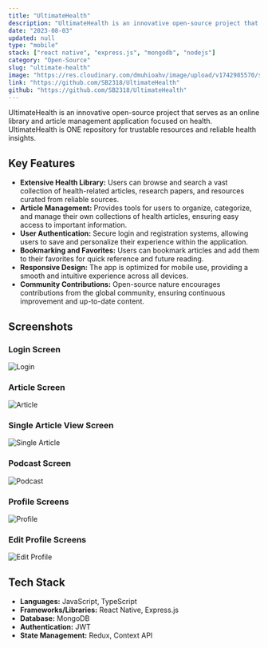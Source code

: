 ```yaml
---
title: "UltimateHealth"
description: "UltimateHealth is an innovative open-source project that serves as an online library and article management application focused on health. UltimateHealth is ONE repository for trustable resources and reliable health insights."
date: "2023-08-03"
updated: null
type: "mobile"
stack: ["react native", "express.js", "mongodb", "nodejs"]
category: "Open-Source"
slug: "ultimate-health"
image: "https://res.cloudinary.com/dmuhioahv/image/upload/v1742985570/screenshots/Login_nlcrcl.png"
link: "https://github.com/SB2318/UltimateHealth"
github: "https://github.com/SB2318/UltimateHealth"
---
```


UltimateHealth is an innovative open-source project that serves as an online library and article management application focused on health. UltimateHealth is ONE repository for trustable resources and reliable health insights.

## Key Features

- **Extensive Health Library:** Users can browse and search a vast collection of health-related articles, research papers, and resources curated from reliable sources.
- **Article Management:** Provides tools for users to organize, categorize, and manage their own collections of health articles, ensuring easy access to important information.
- **User Authentication:** Secure login and registration systems, allowing users to save and personalize their experience within the application.
- **Bookmarking and Favorites:** Users can bookmark articles and add them to their favorites for quick reference and future reading.
- **Responsive Design:** The app is optimized for mobile use, providing a smooth and intuitive experience across all devices.
- **Community Contributions:** Open-source nature encourages contributions from the global community, ensuring continuous improvement and up-to-date content.

## Screenshots

### Login Screen

![Login](https://res.cloudinary.com/dmuhioahv/image/upload/v1742985570/screenshots/Login_nlcrcl.png)

### Article Screen

![Article](https://res.cloudinary.com/dmuhioahv/image/upload/v1742985568/screenshots/Articles_oisgbe.png)

### Single Article View Screen

![Single Article](https://res.cloudinary.com/dmuhioahv/image/upload/v1742985569/screenshots/Article_xoekob.png)

### Podcast Screen

![Podcast](https://res.cloudinary.com/dmuhioahv/image/upload/v1742985569/screenshots/Podcast_pjipmn.png)

### Profile Screens

![Profile](https://res.cloudinary.com/dmuhioahv/image/upload/v1742985570/screenshots/Profile_o1e72b.png)

### Edit Profile Screens

![Edit Profile](https://res.cloudinary.com/dmuhioahv/image/upload/v1742985568/screenshots/Edit_Profile_xhgghm.png)

## Tech Stack

- **Languages:** JavaScript, TypeScript
- **Frameworks/Libraries:** React Native, Express.js
- **Database:** MongoDB
- **Authentication:** JWT
- **State Management:** Redux, Context API
